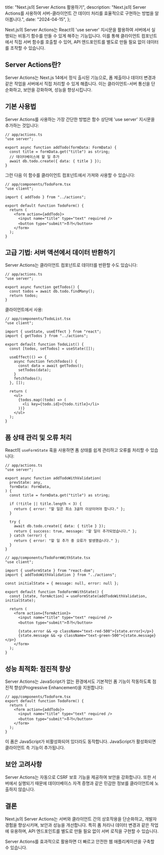   title: "Next.js의 Server Actions 활용하기",
  description:
    "Next.js의 Server Actions를 사용하여 서버-클라이언트 간 데이터 처리를 효율적으로 구현하는 방법을 알아봅니다.",
  date: "2024-04-15",
};

Next.js의 Server Actions는 React의 'use server' 지시문을 활용하여 서버에서 실행되는 비동기 함수를 만들 수 있게 해주는 기능입니다. 이를 통해 클라이언트 컴포넌트에서 직접 서버 함수를 호출할 수 있어, API 엔드포인트를 별도로 만들 필요 없이 데이터를 조작할 수 있습니다.

## Server Actions란?

Server Actions는 Next.js 14에서 정식 출시된 기능으로, 폼 제출이나 데이터 변경과 같은 작업을 서버에서 직접 처리할 수 있게 해줍니다. 이는 클라이언트-서버 통신을 단순화하고, 보안을 강화하며, 성능을 향상시킵니다.

## 기본 사용법

Server Actions를 사용하는 가장 간단한 방법은 함수 상단에 'use server' 지시문을 추가하는 것입니다:

```tsx
// app/actions.ts
"use server";

export async function addTodo(formData: FormData) {
  const title = formData.get("title") as string;
  // 데이터베이스에 할 일 추가
  await db.todo.create({ data: { title } });
}
```

그런 다음 이 함수를 클라이언트 컴포넌트에서 가져와 사용할 수 있습니다:

```tsx
// app/components/TodoForm.tsx
"use client";

import { addTodo } from "../actions";

export default function TodoForm() {
  return (
    <form action={addTodo}>
      <input name="title" type="text" required />
      <button type="submit">추가</button>
    </form>
  );
}
```

## 고급 기법: 서버 액션에서 데이터 반환하기

Server Actions는 클라이언트 컴포넌트로 데이터를 반환할 수도 있습니다:

```tsx
// app/actions.ts
"use server";

export async function getTodos() {
  const todos = await db.todo.findMany();
  return todos;
}
```

클라이언트에서 사용:

```tsx
// app/components/TodoList.tsx
"use client";

import { useState, useEffect } from "react";
import { getTodos } from "../actions";

export default function TodoList() {
  const [todos, setTodos] = useState([]);

  useEffect(() => {
    async function fetchTodos() {
      const data = await getTodos();
      setTodos(data);
    }
    fetchTodos();
  }, []);

  return (
    <ul>
      {todos.map((todo) => (
        <li key={todo.id}>{todo.title}</li>
      ))}
    </ul>
  );
}
```

## 폼 상태 관리 및 오류 처리

React의 `useFormState` 훅을 사용하면 폼 상태를 쉽게 관리하고 오류를 처리할 수 있습니다:

```tsx
// app/actions.ts
"use server";

export async function addTodoWithValidation(
  prevState: any,
  formData: FormData,
) {
  const title = formData.get("title") as string;

  if (!title || title.length < 3) {
    return { error: "할 일은 최소 3글자 이상이어야 합니다." };
  }

  try {
    await db.todo.create({ data: { title } });
    return { success: true, message: "할 일이 추가되었습니다." };
  } catch (error) {
    return { error: "할 일 추가 중 오류가 발생했습니다." };
  }
}
```

```tsx
// app/components/TodoFormWithState.tsx
"use client";

import { useFormState } from "react-dom";
import { addTodoWithValidation } from "../actions";

const initialState = { message: null, error: null };

export default function TodoFormWithState() {
  const [state, formAction] = useFormState(addTodoWithValidation, initialState);

  return (
    <form action={formAction}>
      <input name="title" type="text" required />
      <button type="submit">추가</button>

      {state.error && <p className="text-red-500">{state.error}</p>}
      {state.message && <p className="text-green-500">{state.message}</p>}
    </form>
  );
}
```

## 성능 최적화: 점진적 향상

Server Actions는 JavaScript가 없는 환경에서도 기본적인 폼 기능이 작동하도록 점진적 향상(Progressive Enhancement)을 지원합니다:

```tsx
// app/components/TodoForm.tsx
export default function TodoForm() {
  return (
    <form action={addTodo}>
      <input name="title" type="text" required />
      <button type="submit">추가</button>
    </form>
  );
}
```

이 폼은 JavaScript가 비활성화되어 있더라도 동작합니다. JavaScript가 활성화되면 클라이언트 측 기능이 추가됩니다.

## 보안 고려사항

Server Actions는 자동으로 CSRF 보호 기능을 제공하여 보안을 강화합니다. 또한 서버에서 실행되기 때문에 데이터베이스 자격 증명과 같은 민감한 정보를 클라이언트에 노출하지 않습니다.

## 결론

Next.js의 Server Actions는 서버와 클라이언트 간의 상호작용을 단순화하고, 개발자 경험을 향상시키며, 보안과 성능을 개선합니다. 특히 폼 처리나 데이터 변경과 같은 작업에 유용하며, API 엔드포인트를 별도로 만들 필요 없이 서버 로직을 구현할 수 있습니다.

Server Actions를 효과적으로 활용하면 더 빠르고 안전한 웹 애플리케이션을 구축할 수 있습니다.
